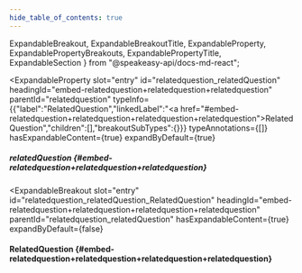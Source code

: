 ```yaml
---
hide_table_of_contents: true
---
```

  ExpandableBreakout,
  ExpandableBreakoutTitle,
  ExpandableProperty,
  ExpandablePropertyBreakouts,
  ExpandablePropertyTitle,
  ExpandableSection
} from "@speakeasy-api/docs-md-react";

<ExpandableSection>

<ExpandableProperty
  slot="entry"
  id="relatedquestion_relatedQuestion"
  headingId="embed-relatedquestion+relatedquestion+relatedquestion"
  parentId="relatedquestion"
  typeInfo={{"label":"RelatedQuestion","linkedLabel":"<a href=\"#embed-relatedquestion+relatedquestion+relatedquestion+relatedquestion\">RelatedQuestion</a>","children":[],"breakoutSubTypes":{}}}
  typeAnnotations={[]}
  hasExpandableContent={true}
  expandByDefault={true}
>

<ExpandablePropertyTitle slot="title">

##### relatedQuestion \{#embed-relatedquestion+relatedquestion+relatedquestion\}

</ExpandablePropertyTitle>

<ExpandablePropertyBreakouts slot="breakouts">

<ExpandableBreakout
  slot="entry"
  id="relatedquestion_relatedQuestion_RelatedQuestion"
  headingId="embed-relatedquestion+relatedquestion+relatedquestion+relatedquestion"
  parentId="relatedquestion_relatedQuestion"
  hasExpandableContent={true}
  expandByDefault={false}
>

<ExpandableBreakoutTitle slot="title">

#### RelatedQuestion \{#embed-relatedquestion+relatedquestion+relatedquestion+relatedquestion\}

</ExpandableBreakoutTitle>

</ExpandableBreakout>

</ExpandablePropertyBreakouts>

</ExpandableProperty>

</ExpandableSection>